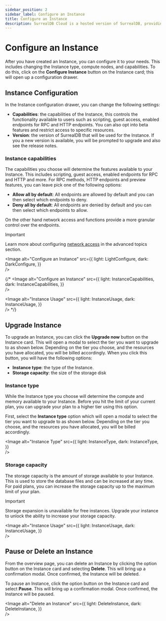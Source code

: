 ```yaml
---
sidebar_position: 2
sidebar_label: Configure an Instance
title: Configure an Instance
description: SurrealDB Cloud is a hosted version of SurrealDB, providing a fully managed, scalable, and secure database solution. This guide will help you migrate your existing SurrealDB Instance to SurrealDB Cloud .
---
```




# Configure an Instance

After you have created an Instance, you can configure it to your needs. This includes changing the Instance type, compute nodes, and capabilities. To do this, click on the **Configure Instance** button on the Instance card; this will open up a configuration drawer.

## Instance Configuration

In the Instance configuration drawer, you can change the following settings:

- **Capabilities**: the capabilities of the Instance, this controls the functionality available to users such as scripting, guest access, enabled endpoints for RPC and HTTP endpoints. You can also opt into beta features and restrict access to specific resources.
- **Version**: the version of SurrealDB that will be used for the Instance. If you a new version is available, you will be prompted to upgrade and also see the release notes.


### Instance capabilities

The capabilities you choose will determine the features available to your Instance. This includes scripting, guest access, enabled endpoints for RPC and HTTP and more. For RPC methods, HTTP endpoints and preview features, you can leave pick one of the following options:

- **Allow all by default**: All endpoints are allowed by default and you can then select which endpoints to deny.
- **Deny all by default**: All endpoints are denied by default and you can then select which endpoints to allow.

On the other hand network access and functions provide a more granular control over the endpoints. 

> [!IMPORTANT]
> Learn more about configuring [network access](/docs/cloud/advanced-topics/network-access) in the advanced topics section.

<Image
alt="Configure an Instance"
src={{
	light: LightConfigure,
	dark: DarkConfigure,
	}}  
/>

{/* <Image
alt="Configure an Instance"
src={{
	light: InstanceCapabilities,
	dark: InstanceCapabilities,
	}}  
/>


<Image
alt="Instance Usage"
src={{
	light: InstanceUsage,
	dark: InstanceUsage,
	}}  
/> */}


## Upgrade Instance

To upgrade an Instance, you can click the **Upgrade now** button on the Instance card. This will open a modal to select the tier you want to upgrade to as shown below. Depending on the tier you choose, and the resources you have allocated, you will be billed accordingly. When you click this button, you will have the following options:

- **Instance type**: the type of the Instance.
- **Storage capacity**: the size of the storage disk

### Instance type

While the Instance type you choose will determine the compute and memory available to your Instance. Before you hit the limit of your current plan, you can upgrade your plan to a higher tier using this option. 

First, select the **Instance type** option which will open a modal to select the tier you want to upgrade to as shown below. Depending on the tier you choose, and the resources you have allocated, you will be billed accordingly.

<Image
alt="Instance Type"
src={{
	light: InstanceType,
	dark: InstanceType,
	}}  
/>


### Storage capacity

The storage capacity is the amount of storage available to your Instance. This is used to store the database files and can be increased at any time. For paid plans, you can increase the storage capacity up to the maximum limit of your plan.

> [!IMPORTANT]
> Storage expansion is unavailable for free instances. Upgrade your instance to unlock the ability to increase your storage capacity.

<Image
alt="Instance Usage"
src={{
	light: InstanceUsage,
	dark: InstanceUsage,
	}}  
/> 

## Pause or Delete an Instance 

From the overview page, you can delete an Instance by clicking the option button on the Instance card and selecting **Delete**. This will bring up a confirmation modal. Once confirmed, the Instance will be deleted.

To pause an Instance, click the option button on the Instance card and select **Pause**. This will bring up a confirmation modal. Once confirmed, the Instance will be paused.


<Image
alt="Delete an Instance"
src={{
	light: DeleteInstance,
	dark: DeleteInstance,
	}}  
/>
